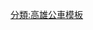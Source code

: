 {{台灣公車路線
|模板名稱=高雄市公車中華幹線
|標誌=
|標誌簡介
|名稱=中華幹線<small>（加昌站 <big>↔</big> 夢時代）</small>
|鐵路類別=
|代表色=red
|背景顏色=white
|車站列表=[[公車加昌站|加昌站]] - 亞洲托兒所 - [[加宏路]] - [[加宏路|加宏路口]] - 慈愛大樓 - [[莒光國小]] - 莒光新村 - [[後昌路]] - 煉油廠 - 捷運[[世運站]] - 祥和山莊 - 復興新村 - [[半屏山]] - [[菜公路|菜公路口]] - [[公車左營北站|左營北站]] - 左營市場 - [[左營大路]] - 店仔頂路口 - [[左營農會]] - [[公車左營南站|左營南站]] - [[海青工商]] - [[果貿社區]] - [[明誠中學]] - [[明誠路|明誠路口]] - 美術東五路 - [[聯合醫院車站|婦幼醫院]] - 龍子里 - 變電所 - [[九如路|九如三路口]] - [[三鳳中街]] - [[雄中]] - [[公車高雄車站|高雄車站（火車站）]]（← [[林森路 (高雄市)|林森路口]] ← [[中山路 (高雄市區)|中山一路口]]） - [[七賢路|七賢二路]] - [[自立路 (高雄市)|自立路口]] - [[中華路 (高雄市)|中華路口]] - [[六合路_(高雄市)|六合二路口]] - 小圓環 - 市立中醫醫院 - 捷運[[中央公園站 (高雄市)|中央公園站]] - [[新田路|新田路口]] - [[苓雅路|苓雅路口]] - [[苓洲國小]] - [[三多路|三多四路口]] - [[新光路 (高雄市)|新光路口]] - [[中華五路]] - [[復興路 (高雄市)|復興路口]]（← 正勤社區(正勤路) ← 純邦社區 ← 台糖物流） → 正勤社區(中華路)→[[時代大道|時代大道路口]] → [[中華五路車站|南訓中心]] - [[夢時代車站|夢時代]] <small><sub> ''（返程往台糖物流）''</sub></small>
|備註 =→ 僅去程停靠， ← 僅回程停靠， ─ 雙邊停靠 　
}}<noinclude>
[[分類:高雄公車模板]]
</noinclude>